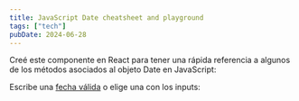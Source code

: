 ```yaml
---
title: JavaScript Date cheatsheet and playground
tags: ["tech"]
pubDate: 2024-06-28
---
```



Creé este componente en React para tener una rápida referencia a algunos de los métodos asociados al objeto Date en JavaScript:

Escribe una [fecha válida](https://developer.mozilla.org/en-US/docs/Web/JavaScript/Reference/Global_Objects/Date/Date#parameters) o elige una con los inputs:

<DateComponent client:visible />
